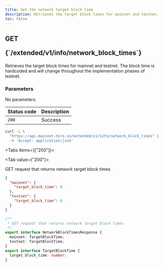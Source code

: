 ```yaml
---
title: Get the network target block time
description: Retrieves the target block times for mainnet and testnet.
toc: false
---
```



<Root>

<API>

<div className='flex-1'>

<h2 className="not-prose mb-2 inline-flex items-center gap-3 font-mono">
  <div className="rounded-lg border px-1 py-0.5 text-xs font-medium border-green-400/50 bg-green-400/20 text-green-600 dark:text-green-400">
    GET
  </div>
  <p className="text-xs break-words overflow-hidden w-[95%]">{`/extended/v1/info/network_block_times`}</p>
</h2>

Retrieves the target block times for mainnet and testnet. The block time is hardcoded and will change throughout the implementation phases of testnet.

### Parameters

No parameters.

| Status code | Description |
|:------------|:------------|
| `200`       | Success     |

</div>

<APIExample>

```bash title="Terminal"
curl -L \
  "https://api.mainnet.hiro.so/extended/v1/info/network_block_times" \
  -H 'Accept: application/json'
```

<Tabs items={["200"]}>

<Tab value={"200"}>

GET request that returns network target block times

```json title="Example Response"
{
  "mainnet": {
    "target_block_time": 0
  },
  "testnet": {
    "target_block_time": 0
  }
}
```

<Accordions>

<Accordion title="Typescript Definition">

```ts
/**
 * GET request that returns network target block times
 */
export interface NetworkBlockTimesResponse {
  mainnet: TargetBlockTime;
  testnet: TargetBlockTime;
}
export interface TargetBlockTime {
  target_block_time: number;
}

```

</Accordion>

</Accordions>

</Tab>

</Tabs>

</APIExample>

</API>

</Root>

